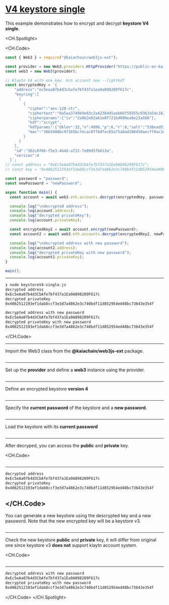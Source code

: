 # [V4 keystore single](https://docs.kaia.io/references/sdk/web3js-ext/account-management/keystore/keystoreV4-single)

This example demonstrates how to encrypt and decrypt **keystore V4 single**.

<CH.Spotlight>

<CH.Code>

```js keystoreV4-single.js
const { Web3 } = require("@kaiachain/web3js-ext");

const provider = new Web3.providers.HttpProvider("https://public-en-kairos.node.kaia.io");
const web3 = new Web3(provider);

// Klaytn V4 with one key. kcn account new --lightkdf
const encryptedKey = `{
    "address":"ec5eaa07b4d3cbafe7bf437a1ea9a898209f617c",
    "keyring":[
      [
        {
          "cipher":"aes-128-ctr",
          "ciphertext":"0a5aa3749b9e83c2a4238445aeb66f59355c0363a54c163e34e454f76e061e47",
          "cipherparams":{"iv":"2a0b2e02a61e0f721bd800ea6e23a588"},
          "kdf":"scrypt",
          "kdfparams":{"dklen":32,"n":4096,"p":6,"r":8,"salt":"538ead57745bcd946b05fe294de08256628d9a0a393fd29ced933ba5fc045b07"},
          "mac":"30b5488bc97165bc7ecac8ff8dfec65a75a8ad206450aecff0ac2dfea6f79b08"
        }
      ]
    ],
    "id":"362c0766-f5e3-4b4d-af22-7e89d5fb613a",
    "version":4
  }`;
// const address = "0xEc5eAa07b4d3CbAfe7bf437a1Ea9A898209F617c";
// const key = "0x4062512193ef1dab8ccf3e3d7a4862e3c740bdf11d852954ed48bc73643e354f";

const password = "password";
const newPassword = "newPassword";

async function main() {
  const account = await web3.eth.accounts.decrypt(encryptedKey, password);

  console.log("\ndecrypted address");
  console.log(account.address);
  console.log("decrypted privateKey");
  console.log(account.privateKey);

  const encryptedKey2 = await account.encrypt(newPassword);
  const account2 = await web3.eth.accounts.decrypt(encryptedKey2, newPassword);

  console.log("\ndecrypted address with new password");
  console.log(account2.address);
  console.log("decrypted privateKey with new password");
  console.log(account2.privateKey);
}

main();
```
---

```zsh output
❯ node keystoreV4-single.js
decrypted address
0xEc5eAa07b4d3CbAfe7bf437a1Ea9A898209F617c
decrypted privateKey
0x4062512193ef1dab8ccf3e3d7a4862e3c740bdf11d852954ed48bc73643e354f

decrypted address with new password
0xEc5eAa07b4d3CbAfe7bf437a1Ea9A898209F617c
decrypted privateKey with new password
0x4062512193ef1dab8ccf3e3d7a4862e3c740bdf11d852954ed48bc73643e354f
```

</CH.Code>

---

Import the Web3 class from the **@kaiachain/web3js-ext** package.

```js keystoreV4-single.js focus=1

```
---

Set up the **provider** and define a **web3** instance using the provider.

```js keystoreV4-single.js focus=3:4

```
---
Define an encrypted keystore **version 4**

```js keystoreV4-single.js focus=7:23

```
---
Specify the **current password** of the keystore and a **new password**.

```js keystoreV4-single.js focus=27:28

```
---
Load the keystore with its **current password**

```js keystoreV4-single.js focus=31

```
---
After decryped, you can access the **public** and **private** key.

<CH.Code>
```js keystoreV4-single.js focus=33:36

```
---

```zsh output
decrypted address
0xEc5eAa07b4d3CbAfe7bf437a1Ea9A898209F617c
decrypted privateKey
0x4062512193ef1dab8ccf3e3d7a4862e3c740bdf11d852954ed48bc73643e354f
````

</CH.Code>
---
You can generate a new keystore using the descrypted key and a new password.  Note that the new encrypted key will be a keystore v3. 

```js keystoreV4-single.js focus=38

```
---
Check the new keystore **public** and **private** key, it will differ from original one since keystore v3 **does not** support klaytn account system.

<CH.Code>
```js keystoreV4-single.js focus=39:44

```
---

```zsh output
decrypted address with new password
0xEc5eAa07b4d3CbAfe7bf437a1Ea9A898209F617c
decrypted privateKey with new password
0x4062512193ef1dab8ccf3e3d7a4862e3c740bdf11d852954ed48bc73643e354f
````

</CH.Code>
</CH.Spotlight>
